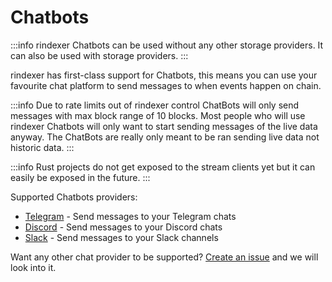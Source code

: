# Chatbots

:::info
rindexer Chatbots can be used without any other storage providers. It can also be used with storage providers.
:::

rindexer has first-class support for Chatbots, this means you can use your favourite chat platform to
send messages to when events happen on chain.

:::info
Due to rate limits out of rindexer control ChatBots will only send messages with max block range of 10 blocks.
Most people who will use rindexer Chatbots will only want to start sending messages of the live data anyway.
The ChatBots are really only meant to be ran sending live data not historic data.
:::

:::info
Rust projects do not get exposed to the stream clients yet but it can easily be exposed in the future.
:::

Supported Chatbots providers:

- [Telegram](/docs/start-building/chatbots/telegram) - Send messages to your Telegram chats
- [Discord](/docs/start-building/chatbots/discord) - Send messages to your Discord chats
- [Slack](/docs/start-building/chatbots/slack) - Send messages to your Slack channels

Want any other chat provider to be supported? [Create an issue](https://github.com/joshstevens19/rindexer/issues/new) and we will look into it.
